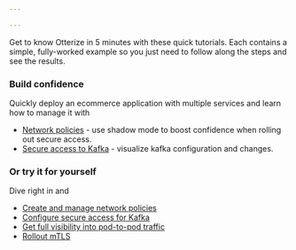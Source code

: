 ```yaml
---

---
```


Get to know Otterize in 5 minutes with these quick tutorials.
Each contains a simple, fully-worked example so you just need to follow along
the steps and see the results.

### Build confidence
Quickly deploy an ecommerce application with multiple services and learn how to manage it with
* [Network policies](/realistic-example/shadow-mode-network-policies) - use shadow mode to boost confidence when rolling out secure access.
* [Secure access to Kafka](/realistic-example/visualize-kafka-protection) - visualize kafka configuration and changes.

### Or try it for yourself
Dive right in and
* [Create and manage network policies](/quick-tutorials/k8s-network-policies)
* [Configure secure access for Kafka](/quick-tutorials/k8s-kafka-mtls)
* [Get full visibility into pod-to-pod traffic](/quick-tutorials/k8s-network-mapper)
* [Rollout mTLS](/quick-tutorials/k8s-mtls)